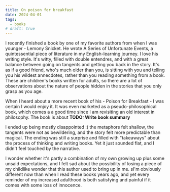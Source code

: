 ```yaml
---
title: On poison for breakfast
date: 2024-04-01
tags:
  - books
# draft: true
---
```


I recently finished a book by one of my favorite authors from when I was younger - Lemony Snicket. 
He wrote A Series of Unfortunate Events, a quintessential piece of literature in my English-learning journey.
I love his writing style. It's witty, filled with double entendres, and with a great balance between going on tangents and getting you back in the story. 
It's as if a good friend, who's much older than you, is sitting with you and telling you his wildest annecdotes, rather than you reading something from a book. 
These are children's books written for adults, so there are a lot of observations about the nature of people hidden in the stories that you only grasp as you age.  
  
When I heard about a more recent book of his - Poison for Breakfast - I was certain I would enjoy it. 
It was even marketed as a pseudo-philosophical book, which comes a a good time since I am revisiting an old interest in philosophy. 
The book is about **TODO: Write book summary**

I ended up being mostly disappointed :( the metaphors felt shallow, the tangents were not as bewildering, and the story felt more predictable than magical. 
The ending was still a surprise and filled with "takeaways" about the process of thinking and writing books. 
Yet it just sounded flat, and I didn't feel touched by the narrative. 

I wonder whether it's partly a combination of my own growing up plus some unsaid expectations, and I felt sad about the possibility of losing a piece of my childlike wonder that this author used to bring up in me. 
sI'm obviously different now than when I read these books years ago, and yet every reminder of my increased adulthood is both satisfying and painful if it comes with some loss of innocence. 
